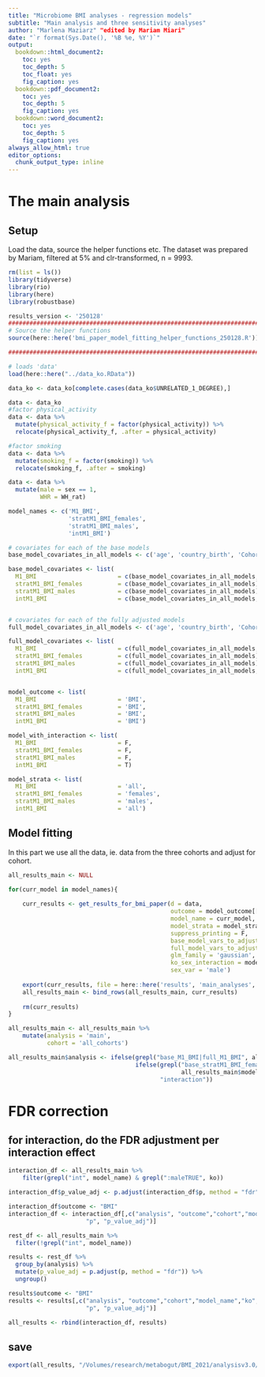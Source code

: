 ```yaml
---
title: "Microbiome BMI analyses - regression models"
subtitle: "Main analysis and three sensitivity analyses"
author: "Marlena Maziarz" "edited by Mariam Miari"
date: "`r format(Sys.Date(), '%B %e, %Y')`"
output:
  bookdown::html_document2:
    toc: yes
    toc_depth: 5
    toc_float: yes
    fig_caption: yes
  bookdown::pdf_document2:
    toc: yes
    toc_depth: 5
    fig_caption: yes
  bookdown::word_document2:
    toc: yes
    toc_depth: 5
    fig_caption: yes
always_allow_html: true
editor_options: 
  chunk_output_type: inline
---
```


# The main analysis

## Setup
Load the data, source the helper functions etc. The dataset was prepared by Mariam, filtered at 5% and clr-transformed, n = 9993.

```r
rm(list = ls())
library(tidyverse)
library(rio)
library(here)
library(robustbase)

results_version <- '250128'
##################################################################################################################################
# Source the helper functions
source(here::here('bmi_paper_model_fitting_helper_functions_250128.R'))

##################################################################################################################################

# loads 'data' 
load(here::here("../data_ko.RData"))

data_ko <- data_ko[complete.cases(data_ko$UNRELATED_1_DEGREE),]

data <- data_ko
#factor physical_activity
data <- data %>%
  mutate(physical_activity_f = factor(physical_activity)) %>%
  relocate(physical_activity_f, .after = physical_activity)

#factor smoking
data <- data %>%
  mutate(smoking_f = factor(smoking)) %>%
  relocate(smoking_f, .after = smoking)

data <- data %>% 
  mutate(male = sex == 1, 
         WHR = WH_rat)
```



```r
model_names <- c('M1_BMI',
                 'stratM1_BMI_females',
                 'stratM1_BMI_males',
                 'intM1_BMI')

# covariates for each of the base models
base_model_covariates_in_all_models <- c('age', 'country_birth', 'Cohort')

base_model_covariates <- list(
  M1_BMI                       = c(base_model_covariates_in_all_models, 'male'),
  stratM1_BMI_females          = c(base_model_covariates_in_all_models),
  stratM1_BMI_males            = c(base_model_covariates_in_all_models),
  intM1_BMI                    = c(base_model_covariates_in_all_models, 'male'))


# covariates for each of the fully adjusted models
full_model_covariates_in_all_models <- c('age', 'country_birth', 'Cohort', 'physical_activity_f', 'smoking_f', 'metformin', 'diab_diag', 'Fiber')

full_model_covariates <- list(
  M1_BMI                       = c(full_model_covariates_in_all_models, 'male'),
  stratM1_BMI_females          = c(full_model_covariates_in_all_models),
  stratM1_BMI_males            = c(full_model_covariates_in_all_models),
  intM1_BMI                    = c(full_model_covariates_in_all_models, 'male'))


model_outcome <- list(
  M1_BMI                       = 'BMI',
  stratM1_BMI_females          = 'BMI',
  stratM1_BMI_males            = 'BMI',
  intM1_BMI                    = 'BMI')

model_with_interaction <- list(
  M1_BMI                       = F,
  stratM1_BMI_females          = F,
  stratM1_BMI_males            = F,
  intM1_BMI                    = T)

model_strata <- list(
  M1_BMI                       = 'all',
  stratM1_BMI_females          = 'females',
  stratM1_BMI_males            = 'males',
  intM1_BMI                    = 'all')
```


## Model fitting

In this part we use all the data, ie. data from the three cohorts and adjust for cohort.

```r
all_results_main <- NULL

for(curr_model in model_names){
    
    curr_results <- get_results_for_bmi_paper(d = data,
                                              outcome = model_outcome[[curr_model]], 
                                              model_name = curr_model,
                                              model_strata = model_strata[[curr_model]],
                                              suppress_printing = F,
                                              base_model_vars_to_adjust_for = base_model_covariates[[curr_model]],
                                              full_model_vars_to_adjust_for = full_model_covariates[[curr_model]],
                                              glm_family = 'gaussian', # with glmrob() method = "Mqle" is added
                                              ko_sex_interaction = model_with_interaction[[curr_model]],
                                              sex_var = 'male')
    
    export(curr_results, file = here::here('results', 'main_analyses', paste0(curr_model, '_results_', results_version, '.xlsx')))
    all_results_main <- bind_rows(all_results_main, curr_results)
    
    rm(curr_results)
}

all_results_main <- all_results_main %>%
    mutate(analysis = 'main',
           cohort = 'all_cohorts') 

```

```r
all_results_main$analysis <- ifelse(grepl("base_M1_BMI|full_M1_BMI", all_results_main$model_name), "all", 
                                    ifelse(grepl("base_stratM1_BMI_females|full_stratM1_BMI_females|base_stratM1_BMI_males|full_stratM1_BMI_males",
                                                 all_results_main$model_name), "sex_stratification",
                                           "interaction"))
```

# FDR correction
## for interaction, do the FDR adjustment per interaction effect
```r
interaction_df <- all_results_main %>%
    filter(grepl("int", model_name) & grepl(":maleTRUE", ko))

interaction_df$p_value_adj <- p.adjust(interaction_df$p, method = "fdr") # correct interaction results alone (int effect only)

interaction_df$outcome <- "BMI"
interaction_df <- interaction_df[,c("analysis", "outcome","cohort","model_name","ko","n_obs","est","se","ci_low","ci_high",
                      "p", "p_value_adj")]

rest_df <- all_results_main %>%
  filter(!grepl("int", model_name))

results <- rest_df %>%
  group_by(analysis) %>%
  mutate(p_value_adj = p.adjust(p, method = "fdr")) %>%
  ungroup()

results$outcome <- "BMI"
results <- results[,c("analysis", "outcome","cohort","model_name","ko","n_obs","est","se","ci_low","ci_high",
                      "p", "p_value_adj")]

all_results <- rbind(interaction_df, results)

```

## save
```r
export(all_results, "/Volumes/research/metabogut/BMI_2021/analysisv3.0/regression/ko/ko_as_exposure/results/results_241223.xlsx")
```

